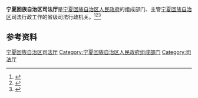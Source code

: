 {{Infobox PRCG
|机构名称 = 宁夏回族自治区司法厅
|标志1    = Red star.svg
|标志1说明 =
|职位1    = 党委书记
|人员1    = [[冯自保|冯自保]]
|职位2    = 厅长
|人员2    = [[张任|张　任]] 
|职位3    = 副厅长
|人员3    = 刘明生{{wrap}}马文才{{wrap}}温　静
|人数3    = 3
|成立时间 =
|业务上级机构 = [[中华人民共和国司法部|中华人民共和国司法部]]
|组织上级机构 = [[宁夏回族自治区人民政府|宁夏回族自治区人民政府]]
|中共上级 = [[中国共产党宁夏回族自治区委员会政法委员会|中国共产党宁夏回族自治区委员会政法委员会]]
|中共本级 =
|本级纪检 =
|本级监察 =
|机构类型 = 省级人民政府组成部门
|行政级别 = 正地厅级
|地址1    = [[宁夏回族自治区|宁夏回族自治区]]
|网站     = 宁夏回族自治区司法厅门户网站
|网址     = https://sft.nx.gov.cn/
}}

'''宁夏回族自治区司法厅'''是[[宁夏回族自治区人民政府|宁夏回族自治区人民政府]]的组成部门、主管[[宁夏回族自治区|宁夏回族自治区]]司法行政工作的省级司法行政机关。<ref>{{Cite book|title=中华实用法学大辞典|author=栗劲, 李放主编; 马新福, 龙斯荣, 高格副主编|publisher=吉林大学出版社|year=1988|isbn=|location=长春|pages=}}</ref><ref>{{Cite book|title=法学大辞典|author=邹瑜, 顾明总主编; 高扬瑜, 郑杨副总主编|publisher=中国政法大学出版社|year=1991|isbn=|location=北京|pages=}}</ref><ref>{{Cite book|title=中华法学大辞典 • 诉讼法学卷|author=陈光中主编; 丁慕英, 刘文, 田祖思等编|publisher=中国检察出版社|year=1995|isbn=|location=北京|pages=}}</ref>

== 参考资料 ==
{{reflist}}

[[Category:宁夏回族自治区司法厅|]]
[[Category:宁夏回族自治区人民政府组成部门|Category:宁夏回族自治区人民政府组成部门]]
[[Category:司法厅|Category:司法厅]]